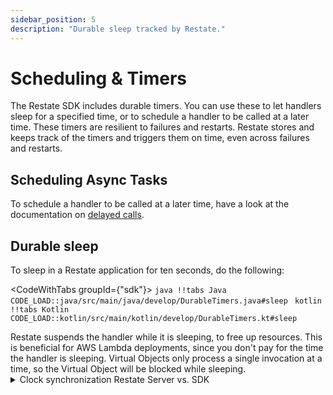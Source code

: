 ```yaml
---
sidebar_position: 5
description: "Durable sleep tracked by Restate."
---
```



# Scheduling & Timers

The Restate SDK includes durable timers.
You can use these to let handlers sleep for a specified time, or to schedule a handler to be called at a later time.
These timers are resilient to failures and restarts.
Restate stores and keeps track of the timers and triggers them on time, even across failures and restarts.

## Scheduling Async Tasks

To schedule a handler to be called at a later time, have a look at the documentation on [delayed calls](/develop/java/service-communication#delayed-calls).

## Durable sleep

To sleep in a Restate application for ten seconds, do the following:

<CodeWithTabs groupId={"sdk"}>
    ```java !!tabs Java
    CODE_LOAD::java/src/main/java/develop/DurableTimers.java#sleep
    ```
    ```kotlin !!tabs Kotlin
    CODE_LOAD::kotlin/src/main/kotlin/develop/DurableTimers.kt#sleep
    ```
</CodeWithTabs>

<Admonition type="tip" title="Cost savings on FaaS">
    Restate suspends the handler while it is sleeping, to free up resources.
    This is beneficial for AWS Lambda deployments, since you don't pay for the time the handler is sleeping.
</Admonition>

<Admonition type="info" title="Sleeping in Virtual Objects">
Virtual Objects only process a single invocation at a time, so the Virtual Object will be blocked while sleeping.
</Admonition>


<details className="grey-details">
    <summary>Clock synchronization Restate Server vs. SDK</summary>

    The Restate SDK calculates the wake-up time based on the delay you specify.
    The Restate Server then uses this calculated time to wake up the handler.
    If the Restate Server and the SDK have different system clocks, the sleep duration might not be accurate.
    So make sure that the system clock of the Restate Server and the SDK have the same timezone and are synchronized.
</details>